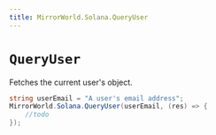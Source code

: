 ```yaml
---
title: MirrorWorld.Solana.QueryUser
---
```


# `QueryUser`
Fetches the current user's object.

```csharp
string userEmail = "A user's email address";
MirrorWorld.Solana.QueryUser(userEmail, (res) => {
    //todo
});
```